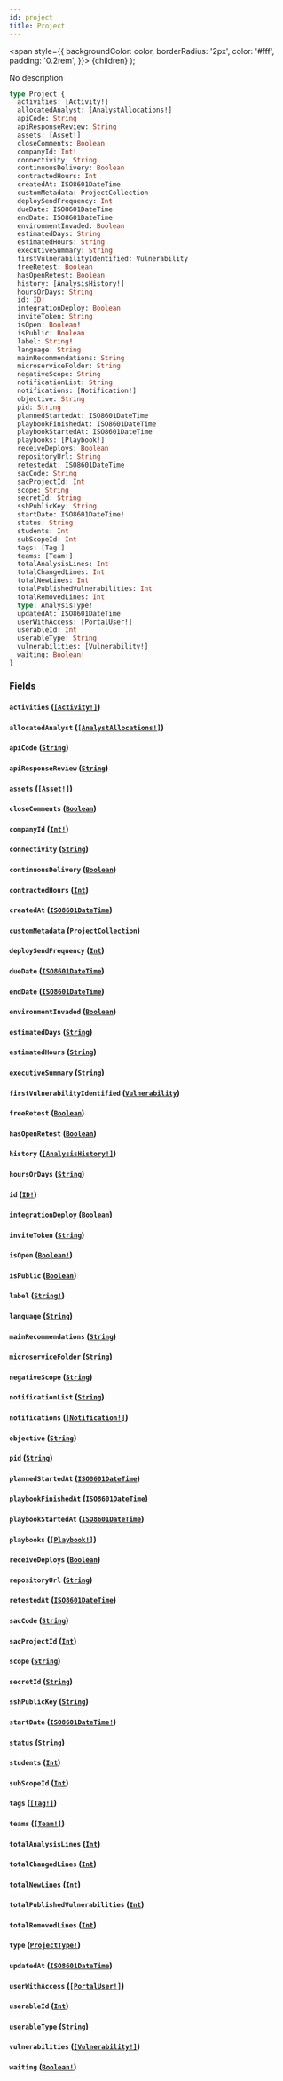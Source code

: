 ```yaml
---
id: project
title: Project
---
```


<span
style={{
      backgroundColor: color,
      borderRadius: '2px',
      color: '#fff',
      padding: '0.2rem',
    }}>
{children}
</span>
);

No description

```graphql
type Project {
  activities: [Activity!]
  allocatedAnalyst: [AnalystAllocations!]
  apiCode: String
  apiResponseReview: String
  assets: [Asset!]
  closeComments: Boolean
  companyId: Int!
  connectivity: String
  continuousDelivery: Boolean
  contractedHours: Int
  createdAt: ISO8601DateTime
  customMetadata: ProjectCollection
  deploySendFrequency: Int
  dueDate: ISO8601DateTime
  endDate: ISO8601DateTime
  environmentInvaded: Boolean
  estimatedDays: String
  estimatedHours: String
  executiveSummary: String
  firstVulnerabilityIdentified: Vulnerability
  freeRetest: Boolean
  hasOpenRetest: Boolean
  history: [AnalysisHistory!]
  hoursOrDays: String
  id: ID!
  integrationDeploy: Boolean
  inviteToken: String
  isOpen: Boolean!
  isPublic: Boolean
  label: String!
  language: String
  mainRecommendations: String
  microserviceFolder: String
  negativeScope: String
  notificationList: String
  notifications: [Notification!]
  objective: String
  pid: String
  plannedStartedAt: ISO8601DateTime
  playbookFinishedAt: ISO8601DateTime
  playbookStartedAt: ISO8601DateTime
  playbooks: [Playbook!]
  receiveDeploys: Boolean
  repositoryUrl: String
  retestedAt: ISO8601DateTime
  sacCode: String
  sacProjectId: Int
  scope: String
  secretId: String
  sshPublicKey: String
  startDate: ISO8601DateTime!
  status: String
  students: Int
  subScopeId: Int
  tags: [Tag!]
  teams: [Team!]
  totalAnalysisLines: Int
  totalChangedLines: Int
  totalNewLines: Int
  totalPublishedVulnerabilities: Int
  totalRemovedLines: Int
  type: AnalysisType!
  updatedAt: ISO8601DateTime
  userWithAccess: [PortalUser!]
  userableId: Int
  userableType: String
  vulnerabilities: [Vulnerability!]
  waiting: Boolean!
}
```

### Fields

#### `activities` ([`[Activity!]`](/api/objects/activity))

#### `allocatedAnalyst` ([`[AnalystAllocations!]`](/api/objects/analyst-allocations))

#### `apiCode` ([`String`](/api/scalars/string))

#### `apiResponseReview` ([`String`](/api/scalars/string))

#### `assets` ([`[Asset!]`](/api/objects/asset))

#### `closeComments` ([`Boolean`](/api/scalars/boolean))

#### `companyId` ([`Int!`](/api/scalars/int))

#### `connectivity` ([`String`](/api/scalars/string))

#### `continuousDelivery` ([`Boolean`](/api/scalars/boolean))

#### `contractedHours` ([`Int`](/api/scalars/int))

#### `createdAt` ([`ISO8601DateTime`](/api/scalars/iso-8601-date-time))

#### `customMetadata` ([`ProjectCollection`](/api/objects/project-collection))

#### `deploySendFrequency` ([`Int`](/api/scalars/int))

#### `dueDate` ([`ISO8601DateTime`](/api/scalars/iso-8601-date-time))

#### `endDate` ([`ISO8601DateTime`](/api/scalars/iso-8601-date-time))

#### `environmentInvaded` ([`Boolean`](/api/scalars/boolean))

#### `estimatedDays` ([`String`](/api/scalars/string))

#### `estimatedHours` ([`String`](/api/scalars/string))

#### `executiveSummary` ([`String`](/api/scalars/string))

#### `firstVulnerabilityIdentified` ([`Vulnerability`](/api/objects/vulnerability))

#### `freeRetest` ([`Boolean`](/api/scalars/boolean))

#### `hasOpenRetest` ([`Boolean`](/api/scalars/boolean))

#### `history` ([`[AnalysisHistory!]`](/api/objects/analysis-history))

#### `hoursOrDays` ([`String`](/api/scalars/string))

#### `id` ([`ID!`](/api/scalars/id))

#### `integrationDeploy` ([`Boolean`](/api/scalars/boolean))

#### `inviteToken` ([`String`](/api/scalars/string))

#### `isOpen` ([`Boolean!`](/api/scalars/boolean))

#### `isPublic` ([`Boolean`](/api/scalars/boolean))

#### `label` ([`String!`](/api/scalars/string))

#### `language` ([`String`](/api/scalars/string))

#### `mainRecommendations` ([`String`](/api/scalars/string))

#### `microserviceFolder` ([`String`](/api/scalars/string))

#### `negativeScope` ([`String`](/api/scalars/string))

#### `notificationList` ([`String`](/api/scalars/string))

#### `notifications` ([`[Notification!]`](/api/objects/notification))

#### `objective` ([`String`](/api/scalars/string))

#### `pid` ([`String`](/api/scalars/string))

#### `plannedStartedAt` ([`ISO8601DateTime`](/api/scalars/iso-8601-date-time))

#### `playbookFinishedAt` ([`ISO8601DateTime`](/api/scalars/iso-8601-date-time))

#### `playbookStartedAt` ([`ISO8601DateTime`](/api/scalars/iso-8601-date-time))

#### `playbooks` ([`[Playbook!]`](/api/objects/playbook))

#### `receiveDeploys` ([`Boolean`](/api/scalars/boolean))

#### `repositoryUrl` ([`String`](/api/scalars/string))

#### `retestedAt` ([`ISO8601DateTime`](/api/scalars/iso-8601-date-time))

#### `sacCode` ([`String`](/api/scalars/string))

#### `sacProjectId` ([`Int`](/api/scalars/int))

#### `scope` ([`String`](/api/scalars/string))

#### `secretId` ([`String`](/api/scalars/string))

#### `sshPublicKey` ([`String`](/api/scalars/string))

#### `startDate` ([`ISO8601DateTime!`](/api/scalars/iso-8601-date-time))

#### `status` ([`String`](/api/scalars/string))

#### `students` ([`Int`](/api/scalars/int))

#### `subScopeId` ([`Int`](/api/scalars/int))

#### `tags` ([`[Tag!]`](/api/objects/tag))

#### `teams` ([`[Team!]`](/api/objects/team))

#### `totalAnalysisLines` ([`Int`](/api/scalars/int))

#### `totalChangedLines` ([`Int`](/api/scalars/int))

#### `totalNewLines` ([`Int`](/api/scalars/int))

#### `totalPublishedVulnerabilities` ([`Int`](/api/scalars/int))

#### `totalRemovedLines` ([`Int`](/api/scalars/int))

#### `type` ([`ProjectType!`](/api/objects/project-type))

#### `updatedAt` ([`ISO8601DateTime`](/api/scalars/iso-8601-date-time))

#### `userWithAccess` ([`[PortalUser!]`](/api/objects/portal-user))

#### `userableId` ([`Int`](/api/scalars/int))

#### `userableType` ([`String`](/api/scalars/string))

#### `vulnerabilities` ([`[Vulnerability!]`](/api/objects/vulnerability))

#### `waiting` ([`Boolean!`](/api/scalars/boolean))
